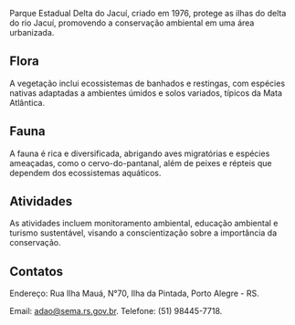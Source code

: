 Parque Estadual Delta do Jacuí, criado em 1976, protege as ilhas do delta do rio Jacuí, promovendo a conservação ambiental em uma área urbanizada.

## Flora

A vegetação inclui ecossistemas de banhados e restingas, com espécies nativas adaptadas a ambientes úmidos e solos variados, típicos da Mata Atlântica.

## Fauna

A fauna é rica e diversificada, abrigando aves migratórias e espécies ameaçadas, como o cervo-do-pantanal, além de peixes e répteis que dependem dos ecossistemas aquáticos.

## Atividades

As atividades incluem monitoramento ambiental, educação ambiental e turismo sustentável, visando a conscientização sobre a importância da conservação.

## Contatos

Endereço: Rua Ilha Mauá, N°70, Ilha da Pintada, Porto Alegre - RS.

Email: adao@sema.rs.gov.br. Telefone: (51) 98445-7718.
